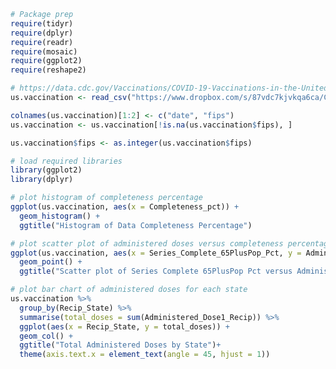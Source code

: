 ```r
# Package prep
require(tidyr)
require(dplyr)
require(readr)
require(mosaic)
require(ggplot2)
require(reshape2)

# https://data.cdc.gov/Vaccinations/COVID-19-Vaccinations-in-the-United-States-County/8xkx-amqh
us.vaccination <- read_csv("https://www.dropbox.com/s/87vdc7kjvkqa6ca/COVID-19_Vaccinations_in_the_United_States_County.csv?dl=1")

colnames(us.vaccination)[1:2] <- c("date", "fips")
us.vaccination <- us.vaccination[!is.na(us.vaccination$fips), ]

us.vaccination$fips <- as.integer(us.vaccination$fips)
```

```r

# load required libraries
library(ggplot2)
library(dplyr)

# plot histogram of completeness percentage
ggplot(us.vaccination, aes(x = Completeness_pct)) + 
  geom_histogram() + 
  ggtitle("Histogram of Data Completeness Percentage")

# plot scatter plot of administered doses versus completeness percentage
ggplot(us.vaccination, aes(x = Series_Complete_65PlusPop_Pct, y = Administered_Dose1_Recip)) +
  geom_point() +
  ggtitle("Scatter plot of Series Complete 65PlusPop Pct versus Administered Doses")

# plot bar chart of administered doses for each state
us.vaccination %>%
  group_by(Recip_State) %>%
  summarise(total_doses = sum(Administered_Dose1_Recip)) %>%
  ggplot(aes(x = Recip_State, y = total_doses)) +
  geom_col() +
  ggtitle("Total Administered Doses by State")+
  theme(axis.text.x = element_text(angle = 45, hjust = 1))

```


